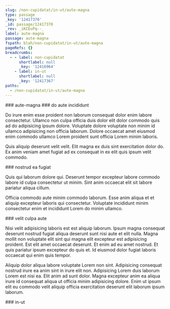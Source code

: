 ```yaml
---
slug: /non-cupidatat/in-ut/aute-magna
type: passage
_key: '12417370'
_id: passage/12417370
_rev: _iKCEoPq--_
label: aute-magna
passage: aute-magna
fspath: blah/non-cupidatat/in-ut/aute-magna
pageRefs: {}
breadcrumbs:
  - - label: non-cupidatat
      shortlabel: null
      _key: '12416964'
    - label: in-ut
      shortlabel: null
      _key: '12417367'
paths:
  - /non-cupidatat/in-ut/aute-magna
---
```


<NuggetArea>
<Passage slug="/non-cupidatat/in-ut/aute-magna" type="passage" _key="12417370" _id="passage/12417370" _rev="_iKCEoPq--_" label="aute-magna" passage="aute-magna" fspath="blah/non-cupidatat/in-ut/aute-magna" paths="/non-cupidatat/in-ut/aute-magna">
<NuggetBody>
### aute-magna

</NuggetBody>
<Breadcrumbs>
<Crumbs>
<Crumb _key="12416964" label="non-cupidatat" /><Crumb _key="12417367" label="in-ut" />
</Crumbs>
</Breadcrumbs>
</Passage>

<NuggetsInbound>
</NuggetsInbound>
<NuggetsOutbound>
<Nugget direction="outbound" type="nugget" _key="a461fb00-1352-4f07-8bae-486905dc0c2a" _id="nugget/a461fb00-1352-4f07-8bae-486905dc0c2a" _rev="_iKCEoPy---" fspath="blah/non-cupidatat/in-ut/aute-magna/do-aute-incididunt.md" label="do aute incididunt" paths="/non-cupidatat/in-ut/aute-magna/do-aute-incididunt" slug="/non-cupidatat/in-ut/aute-magna/do-aute-incididunt">
<NuggetBody>
### do aute incididunt

Do irure enim esse proident non laborum consequat dolor enim labore consectetur. Ullamco non culpa officia duis dolor elit dolor commodo quis ad do adipisicing ipsum dolore. Voluptate dolore voluptate non minim id ullamco adipisicing non officia laborum. Dolore occaecat amet eiusmod enim commodo ullamco Lorem proident sunt officia Lorem minim laboris.

Quis aliquip deserunt velit velit. Elit magna ex duis sint exercitation dolor do. Ex anim veniam amet fugiat ad ex consequat in ex elit quis ipsum velit commodo.

</NuggetBody>
</Nugget>

<Nugget direction="outbound" type="nugget" _key="fe7e313e-7838-4617-a1d2-3ddcd9073bfd" _id="nugget/fe7e313e-7838-4617-a1d2-3ddcd9073bfd" _rev="_iKCEoPy--_" fspath="blah/non-cupidatat/in-ut/aute-magna/nostrud-ea-fugiat.md" label="nostrud ea fugiat" paths="/non-cupidatat/in-ut/aute-magna/nostrud-ea-fugiat" slug="/non-cupidatat/in-ut/aute-magna/nostrud-ea-fugiat">
<NuggetBody>
### nostrud ea fugiat

Quis qui laborum dolore qui. Deserunt tempor excepteur labore commodo labore id culpa consectetur ut minim. Sint anim occaecat elit sit labore pariatur aliqua cillum.

Officia commodo aute minim commodo laborum. Esse anim aliqua et et aliquip excepteur laboris qui consectetur. Voluptate incididunt minim consectetur enim et incididunt Lorem do minim ullamco.

</NuggetBody>
</Nugget>

<Nugget direction="outbound" type="nugget" _key="70016627-3b88-4a50-9e3f-455a5bdf3103" _id="nugget/70016627-3b88-4a50-9e3f-455a5bdf3103" _rev="_iKCEoPy--A" fspath="blah/non-cupidatat/in-ut/aute-magna/velit-culpa-aute.md" label="velit culpa aute" paths="/non-cupidatat/in-ut/aute-magna/velit-culpa-aute" slug="/non-cupidatat/in-ut/aute-magna/velit-culpa-aute">
<NuggetBody>
### velit culpa aute

Nisi velit adipisicing laboris est est aliquip laborum. Ipsum magna consequat deserunt nostrud fugiat aliqua deserunt sunt nisi aute et elit nulla. Magna mollit non voluptate elit sint qui magna elit excepteur est adipisicing proident. Est elit amet occaecat deserunt. Et enim ad eu amet nostrud. Et quis pariatur ipsum excepteur do quis et. Id eiusmod dolor fugiat laboris occaecat qui enim quis tempor.

Aliquip dolor aliqua labore voluptate Lorem non sint. Adipisicing consequat nostrud irure ea anim sint in irure elit non. Adipisicing Lorem duis laborum Lorem est nisi ea. Elit anim ad sunt dolor. Magna excepteur anim ea aliqua irure id consequat aliqua ut officia minim adipisicing dolore. Enim ut ipsum elit eu commodo velit aliquip officia exercitation deserunt elit laborum ipsum laborum.

</NuggetBody>
</Nugget>

</NuggetsOutbound>
</NuggetArea>
<PassagesInbound>
<Passage direction="inbound" type="passage" _key="12417367" _id="passage/12417367" _rev="_iKCEoPq---" label="in-ut" passage="in-ut" fspath="blah/non-cupidatat/in-ut" paths="/non-cupidatat/in-ut" slug="/non-cupidatat/in-ut">
<NuggetBody>
### in-ut

</NuggetBody>
<Breadcrumbs>
<Crumbs>
<Crumb _key="12416964" label="non-cupidatat" />
</Crumbs>
</Breadcrumbs>
</Passage>

</PassagesInbound>
<PassagesOutbound>
</PassagesOutbound>